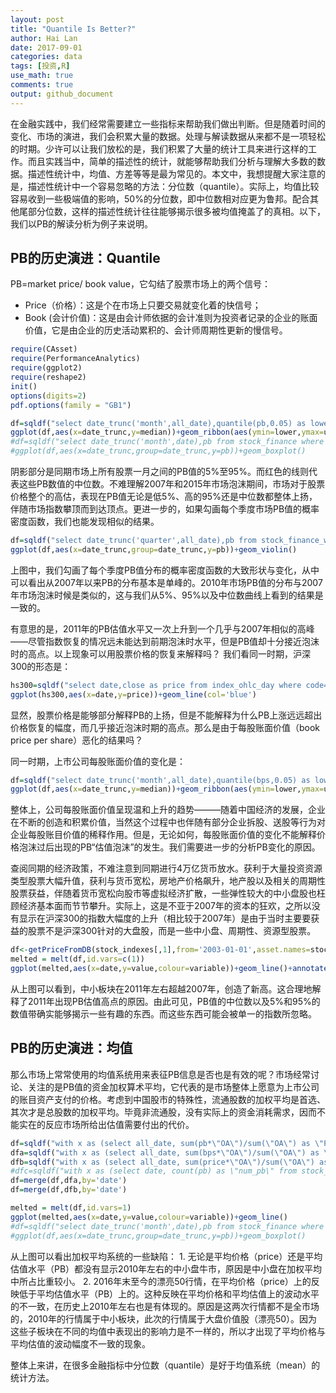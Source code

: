 ```yaml
---
layout: post
title: "Quantile Is Better?"
author: Hai Lan
date: 2017-09-01
categories: data
tags: [投资,R]
use_math: true
comments: true
output: github_document
---
```


在金融实践中，我们经常需要建立一些指标来帮助我们做出判断。但是随着时间的变化、市场的演进，我们会积累大量的数据。处理与解读数据从来都不是一项轻松的时期。少许可以让我们放松的是，我们积累了大量的统计工具来进行这样的工作。而且实践当中，简单的描述性的统计，就能够帮助我们分析与理解大多数的数据。描述性统计中，均值、方差等等是最为常见的。本文中，我想提醒大家注意的是，描述性统计中一个容易忽略的方法：分位数（quantile）。实际上，均值比较容易收到一些极端值的影响，50%的分位数，即中位数相对应更为鲁邦。配合其他尾部分位数，这样的描述性统计往往能够揭示很多被均值掩盖了的真相。以下，我们以PB的解读分析为例子来说明。


## PB的历史演进：Quantile

PB=market price/ book value，它勾结了股票市场上的两个信号：

* Price（价格）：这是个在市场上只要交易就变化着的快信号；
* Book (会计价值)：这是由会计师依据的会计准则为投资者记录的企业的账面价值，它是由企业的历史活动累积的、会计师周期性更新的慢信号。


```r
require(CAsset)
require(PerformanceAnalytics)
require(ggplot2)
require(reshape2)
init()
options(digits=2)
pdf.options(family = "GB1")
```

```r
df=sqldf("select date_trunc('month',all_date),quantile(pb,0.05) as lower,quantile(pb,0.5) as median,quantile(pb,0.95) as upper from stock_finance_weight_with_fill_eastmoney where all_date>'2003-01-01' group by date_trunc('month',all_date)")
ggplot(df,aes(x=date_trunc,y=median))+geom_ribbon(aes(ymin=lower,ymax=upper),fill='grey70')+geom_line(col='red')
#df=sqldf("select date_trunc('month',date),pb from stock_finance where date>'2003-01-01' and pb is not null and pb<50")
#ggplot(df,aes(x=date_trunc,group=date_trunc,y=pb))+geom_boxplot()
```
阴影部分是同期市场上所有股票一月之间的PB值的5%至95%。而红色的线则代表这些PB数值的中位数。不难理解2007年和2015年市场泡沫期间，市场对于股票价格整个的高估，表现在PB值无论是低5%、高的95%还是中位数都整体上扬，伴随市场指数攀顶而到达顶点。更进一步的，如果勾画每个季度市场PB值的概率密度函数，我们也能发现相似的结果。

```r

df=sqldf("select date_trunc('quarter',all_date),pb from stock_finance_weight_with_fill_eastmoney where all_date>'2003-01-01' and pb is not null and pb<20")
ggplot(df,aes(x=date_trunc,group=date_trunc,y=pb))+geom_violin()

```

上图中，我们勾画了每个季度PB值分布的概率密度函数的大致形状与变化，从中可以看出从2007年以来PB的分布基本是单峰的。2010年市场PB值的分布与2007年市场泡沫时候是类似的，这与我们从5%、95%以及中位数曲线上看到的结果是一致的。

有意思的是，2011年的PB估值水平又一次上升到一个几乎与2007年相似的高峰——尽管指数恢复的情况远未能达到前期泡沫时水平，但是PB值却十分接近泡沫时的高点。以上现象可以用股票价格的恢复来解释吗？ 
我们看同一时期，沪深300的形态是：

```r
hs300=sqldf("select date,close as price from index_ohlc_day where code='000300' and date>'2003-01-01' ")
ggplot(hs300,aes(x=date,y=price))+geom_line(col='blue')
```

显然，股票价格是能够部分解释PB的上扬，但是不能解释为什么PB上涨远远超出价格恢复的幅度，而几乎接近泡沫时期的高点。那么是由于每股账面价值（book price per share）恶化的结果吗？

同一时期，上市公司每股账面价值的变化是：

```r
df=sqldf("select date_trunc('month',all_date),quantile(bps,0.05) as lower,quantile(bps,0.5) as median,quantile(bps,0.95) as upper from stock_finance_weight_with_fill_eastmoney where all_date>'2003-01-01' group by date_trunc('month',all_date)")
ggplot(df,aes(x=date_trunc,y=median))+geom_ribbon(aes(ymin=lower,ymax=upper),fill='grey70')+geom_line(col='red')
```


整体上，公司每股账面价值呈现温和上升的趋势———随着中国经济的发展，企业在不断的创造和积累价值，当然这个过程中也伴随有部分企业拆股、送股等行为对企业每股账目价值的稀释作用。但是，无论如何，每股账面价值的变化不能解释价格泡沫过后出现的PB“估值泡沫”的发生\footnote{我们姑且把这一现象称之为“泡沫”。}。我们需要进一步的分析PB变化的原因。

查阅同期的经济政策，不难注意到同期进行4万亿货币放水。获利于大量投资资源类型股票大幅升值，获利与货币宽松，房地产价格飙升，地产股以及相关的周期性股票获益，伴随着货币宽松向股市等虚拟经济扩散，一些弹性较大的中小盘股也枉顾经济基本面而节节攀升。实际上，这是不亚于2007年的资本的狂欢，之所以没有显示在沪深300的指数大幅度的上升（相比较于2007年）是由于当时主要要获益的股票不是沪深300针对的大盘股，而是一些中小盘、周期性、资源型股票。

```r

df<-getPriceFromDB(stock_indexes[,1],from='2003-01-01',asset.names=stock_indexes[,2],join.method='left outer')
melted = melt(df,id.vars=c(1))
ggplot(melted,aes(x=date,y=value,colour=variable))+geom_line()+annotate('rect',xmin=as.Date('2009-01-01'),xmax=as.Date('2011-03-01'),ymin=0,ymax=15000,alpha=0.1,fill="blue")+annotate('text',x=as.Date('2010-01-01'),y=16000,size=4,label='4万亿货币泡沫')
```

从上图可以看到，中小板块在2011年左右超越2007年，创造了新高。这合理地解释了2011年出现PB估值高点的原因。由此可见，PB值的中位数以及5%和95%的数值带确实能够揭示一些有趣的东西。而这些东西可能会被单一的指数所忽略。

## PB的历史演进：均值

那么市场上常常使用的均值系统用来表征PB信息是否也是有效的呢？市场经常讨论、关注的是PB值的资金加权算术平均，它代表的是市场整体上愿意为上市公司的账目资产支付的价格。考虑到中国股市的特殊性，流通股数的加权平均是首选、其次才是总股数的加权平均。毕竟非流通股，没有实际上的资金消耗需求，因而不能实在的反应市场所给出估值需要付出的代价。

```r
df=sqldf("with x as (select all_date, sum(pb*\"OA\")/sum(\"OA\") as \"PB\" from stock_finance_weight_with_fill_eastmoney where all_date>'2005-01-01' and pb is not null group by all_date having count(*)>100 order by all_date) select date_trunc('month',all_date) as date, avg(\"PB\") as \"PB\" from x group by date_trunc('month',all_date) ;")
dfa=sqldf("with x as (select all_date, sum(bps*\"OA\")/sum(\"OA\") as \"Bps\" from stock_finance_weight_with_fill_eastmoney where all_date>'2005-01-01' and bps is not null group by all_date having count(*)>100 order by all_date) select date_trunc('month',all_date) as date, avg(\"Bps\") as \"Bps\" from x group by date_trunc('month',all_date) ;")
dfb=sqldf("with x as (select all_date, sum(price*\"OA\")/sum(\"OA\") as \"price\" from stock_finance_weight_with_fill_eastmoney where all_date>'2005-01-01' and price is not null group by all_date having count(*)>100 order by all_date) select date_trunc('month',all_date) as date, avg(\"price\") as \"price\" from x group by date_trunc('month',all_date) ;")
#dfc=sqldf("with x as (select date, count(pb) as \"num_pb\" from stock_finance_weight_eastmoney where date>'2005-01-01' and pb is not null group by date having count(*)>100 order by date) select date_trunc('month',date) as date, avg(\"num_pb\") as \"num_pb\" from x group by date_trunc('month',date) ;")
df=merge(df,dfa,by='date')
df=merge(df,dfb,by='date')

melted = melt(df,id.vars=1)
ggplot(melted,aes(x=date,y=value,colour=variable))+geom_line()
#df=sqldf("select date_trunc('month',date),pb from stock_finance where date>'2003-01-01' and pb is not null and pb<50")
#ggplot(df,aes(x=date_trunc,group=date_trunc,y=pb))+geom_boxplot()
```
从上图可以看出加权平均系统的一些缺陷：
1. 无论是平均价格（price）还是平均估值水平（PB）都没有显示2010年左右的中小盘牛市，原因是中小盘在加权平均中所占比重较小。
2. 2016年末至今的漂亮50行情，在平均价格（price）上的反映低于平均估值水平（PB）上的。这种反映在平均价格和平均估值上的波动水平的不一致，在历史上2010年左右也是有体现的。原因是这两次行情都不是全市场的，2010年的行情属于中小板块，此次的行情属于大盘价值股（漂亮50）。因为这些子板块在不同的均值中表现出的影响力是不一样的，所以才出现了平均价格与平均估值的波动幅度不一致的现象。

整体上来讲，在很多金融指标中分位数（quantile）是好于均值系统（mean）的统计方法。
